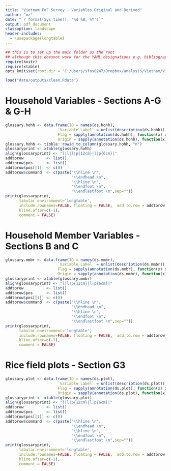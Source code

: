 ```yaml
---
title: "Vietnam FoF Survey - Variables Original and Derived"
author: "mz"
date: "`r format(Sys.time(), '%d %B, %Y')`"
output: pdf_document
classoption: landscape
header-includes:
  - \usepackage{longtable}
---
```

```r
## this is to set up the main folder as the root
## although this doesnot work for the YAML designations e.g. bibliography, css files etc..:(
require(knitr)
require(xtable)
opts_knit$set(root.dir = "C:/Users/sfos0247/Dropbox/analysis/Vietnam/VietnamSurvey")
```

```r
load("data/outputs/clean.Rdata")
```

# Household Variables - Sections A-G & G-H
<!-- Just list of original variables in dataset. -->
  
```r
glossary.hohh <- data.frame(ID = names(ds.hohh), 
                       `Variable Label` = unlist(description(ds.hohh)),
                       Flag = sapply(annotation(ds.hohh), function(x) x[2]),
                       Origin = sapply(annotation(ds.hohh), function(x) x[3]))
glossary.hohh <- tibble::rowid_to_column(glossary.hohh, "n")
glossaryprint <- xtable(glossary.hohh)
align(glossaryprint) <- "l|l|l|p{12cm}|l|p{6cm}|"
addtorow          <- list()
addtorow$pos      <- list()
addtorow$pos[[1]] <- c(0)
addtorow$command  <- c(paste("\\hline \n",
                             "\\endhead \n",
                             "\\hline \n",
                             "\\endfoot \n",
                             "\\endlastfoot \n",sep=""))
print(glossaryprint,  
      tabular.environment='longtable', 
      include.rownames=FALSE, floating = FALSE,  add.to.row = addtorow,
      hline.after=c(-1),
      comment = FALSE)
```

# Household Member Variables - Sections B and C

<!-- Just list of original variables in dataset. -->
  
```r
glossary.mmbr <- data.frame(ID = names(ds.mmbr), 
                       `Variable Label` = unlist(description(ds.mmbr)),
                       Flag = sapply(annotation(ds.mmbr), function(x) x[2]),
                       Origin = sapply(annotation(ds.mmbr), function(x) x[3]))
glossaryprint <- xtable(glossary.mmbr)
align(glossaryprint) <- "l|l|p{12cm}|l|p{6cm}|"
addtorow          <- list()
addtorow$pos      <- list()
addtorow$pos[[1]] <- c(0)
addtorow$command  <- c(paste("\\hline \n",
                             "\\endhead \n",
                             "\\hline \n",
                             "\\endfoot \n",
                             "\\endlastfoot \n",sep=""))
print(glossaryprint,  
      tabular.environment='longtable', 
      include.rownames=FALSE, floating = FALSE,  add.to.row = addtorow,
      hline.after=c(-1),
      comment = FALSE)
```

# Rice field plots - Section G3

<!-- Just list of original variables in dataset. -->
  
```r
glossary.plot <- data.frame(ID = names(ds.plot), 
                       `Variable Label` = unlist(description(ds.plot)),
                       Flag = sapply(annotation(ds.plot), function(x) x[2]),
                       Origin = sapply(annotation(ds.plot), function(x) x[3]))
glossaryprint <- xtable(glossary.plot)
align(glossaryprint) <- "l|l|p{12cm}|l|p{6cm}|"
addtorow          <- list()
addtorow$pos      <- list()
addtorow$pos[[1]] <- c(0)
addtorow$command  <- c(paste("\\hline \n",
                             "\\endhead \n",
                             "\\hline \n",
                             "\\endfoot \n",
                             "\\endlastfoot \n",sep=""))
print(glossaryprint,  
      tabular.environment='longtable', 
      include.rownames=FALSE, floating = FALSE,  add.to.row = addtorow,
      hline.after=c(-1),
      comment = FALSE)
```

<!--
rmarkdown::render("scripts/r00-survey-variable-list.Rmd", output_format = "pdf_document", output_dir = "reports")
-->